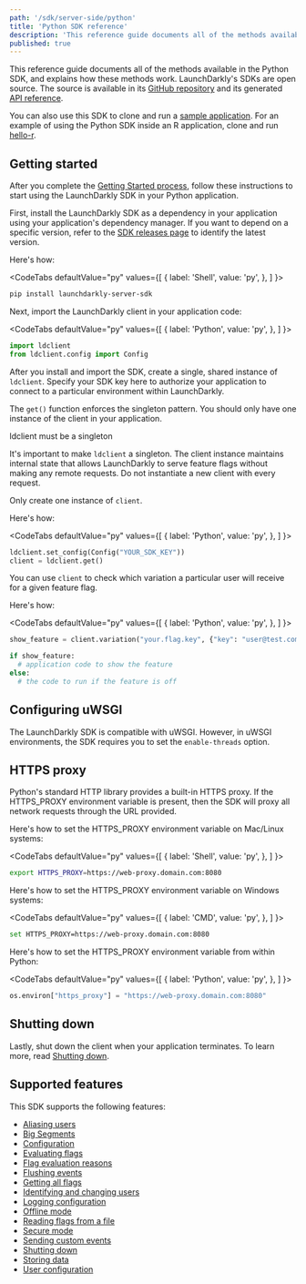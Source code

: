 ```yaml
---
path: '/sdk/server-side/python'
title: 'Python SDK reference'
description: 'This reference guide documents all of the methods available in the Python SDK, and explains how these methods work.'
published: true
---
```


This reference guide documents all of the methods available in the Python SDK, and explains how these methods work. LaunchDarkly's SDKs are open source. The source is available in its [GitHub repository](https://github.com/launchdarkly/python-server-sdk) and its generated [API reference](https://launchdarkly-python-sdk.readthedocs.io/).

You can also use this SDK to clone and run a [sample application](https://github.com/launchdarkly/hello-python). For an example of using the Python SDK inside an R application, clone and run [hello-r](https://github.com/launchdarkly/hello-r).

## Getting started

After you complete the [Getting Started process](/home/getting-started), follow these instructions to start using the LaunchDarkly SDK in your Python application.

First, install the LaunchDarkly SDK as a dependency in your application using your application's dependency manager. If you want to depend on a specific version, refer to the [SDK releases page](https://github.com/launchdarkly/python-server-sdk/releases) to identify the latest version.

Here's how:

<CodeTabs
  defaultValue="py"
  values={[
    { label: 'Shell', value: 'py', },
  ]
}>
<CodeTabItem value="py">

```bash
pip install launchdarkly-server-sdk
```

</CodeTabItem>
</CodeTabs>

Next, import the LaunchDarkly client in your application code:

<CodeTabs
  defaultValue="py"
  values={[
    { label: 'Python', value: 'py', },
  ]
}>
<CodeTabItem value="py">

```py
import ldclient
from ldclient.config import Config
```

</CodeTabItem>
</CodeTabs>

After you install and import the SDK, create a single, shared instance of `ldclient`. Specify your SDK key here to authorize your application to connect to a particular environment within LaunchDarkly.

The `get()` function enforces the singleton pattern. You should only have one instance of the client in your application.

<Callout intent="alert">
<CalloutTitle>ldclient must be a singleton</CalloutTitle>
<CalloutDescription>

It's important to make `ldclient` a singleton. The client instance maintains internal state that allows LaunchDarkly to serve feature flags without making any remote requests. Do not instantiate a new client with every request.

</CalloutDescription>
</Callout>

Only create one instance of `client`.

Here's how:

<CodeTabs
  defaultValue="py"
  values={[
    { label: 'Python', value: 'py', },
  ]
}>
<CodeTabItem value="py">

```py
ldclient.set_config(Config("YOUR_SDK_KEY"))
client = ldclient.get()
```

</CodeTabItem>
</CodeTabs>

You can use `client` to check which variation a particular user will receive for a given feature flag.

Here's how:

<CodeTabs
  defaultValue="py"
  values={[
    { label: 'Python', value: 'py', },
  ]
}>
<CodeTabItem value="py">

```py
show_feature = client.variation("your.flag.key", {"key": "user@test.com"}, False)

if show_feature:
  # application code to show the feature
else:
  # the code to run if the feature is off
```

</CodeTabItem>
</CodeTabs>

## Configuring uWSGI

The LaunchDarkly SDK is compatible with uWSGI. However, in uWSGI environments, the SDK requires you to set the `enable-threads` option.

## HTTPS proxy

Python's standard HTTP library provides a built-in HTTPS proxy. If the HTTPS_PROXY environment variable is present, then the SDK will proxy all network requests through the URL provided.

Here's how to set the HTTPS_PROXY environment variable on Mac/Linux systems:

<CodeTabs
  defaultValue="py"
  values={[
    { label: 'Shell', value: 'py', },
  ]
}>
<CodeTabItem value="py">

```bash
export HTTPS_PROXY=https://web-proxy.domain.com:8080
```

</CodeTabItem>
</CodeTabs>

Here's how to set the HTTPS_PROXY environment variable on Windows systems:

<CodeTabs
  defaultValue="py"
  values={[
    { label: 'CMD', value: 'py', },
  ]
}>
<CodeTabItem value="py">

```bash
set HTTPS_PROXY=https://web-proxy.domain.com:8080
```

</CodeTabItem>
</CodeTabs>

Here's how to set the HTTPS_PROXY environment variable from within Python:

<CodeTabs
  defaultValue="py"
  values={[
    { label: 'Python', value: 'py', },
  ]
}>
<CodeTabItem value="py">

```py
os.environ["https_proxy"] = "https://web-proxy.domain.com:8080"
```

</CodeTabItem>
</CodeTabs>

## Shutting down

Lastly, shut down the client when your application terminates. To learn more, read [Shutting down](/sdk/features/shutdown#python).

## Supported features

This SDK supports the following features:

* [Aliasing users](/sdk/features/aliasing-users#python)
* [Big Segments](/sdk/features/big-segments#python)
* [Configuration](/sdk/features/config#python)
* [Evaluating flags](/sdk/features/evaluating#python)
* [Flag evaluation reasons](/sdk/features/evaluation-reasons#python)
* [Flushing events](/sdk/features/flush#python)
* [Getting all flags](/sdk/features/all-flags#python)
* [Identifying and changing users](/sdk/features/identify#python)
* [Logging configuration](/sdk/features/logging#python)
* [Offline mode](/sdk/features/offline-mode#python)
* [Reading flags from a file](/sdk/features/flags-from-files#python)
* [Secure mode](/sdk/features/secure-mode#python)
* [Sending custom events](/sdk/features/events#python)
* [Shutting down](/sdk/features/shutdown#python)
* [Storing data](/sdk/features/storing-data#python)
* [User configuration](/sdk/features/user-config#python)
